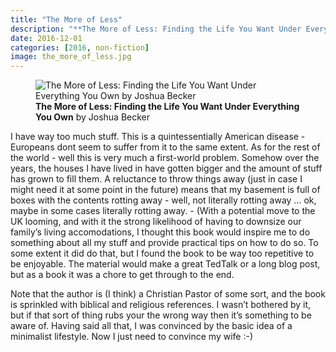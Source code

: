 ```yaml
---
title: "The More of Less"
description: "**The More of Less: Finding the Life You Want Under Everything You Own** by Joshua Becker"
date: 2016-12-01
categories: [2016, non-fiction]
image: the_more_of_less.jpg
---
```

![**The More of Less: Finding the Life You Want Under Everything You Own** by Joshua Becker](the_more_of_less.jpg){fig-align="left"}

I have way too much stuff. This is a quintessentially American disease - Europeans dont seem to suffer from it to the same extent. As for the rest of the world - well this is very much a first-world problem. Somehow over the years, the houses I have lived in have gotten bigger and the amount of stuff has grown to fill them. A reluctance to throw things away (just in case I might need it at some point in the future) means that my basement is full of boxes with the contents rotting away - well, not literally rotting away ... ok, maybe in some cases literally rotting away.  - (With a potential move to the UK looming, and with it the strong likelihood of having to downsize our family's living accomodations, I thought this book would inspire me to do something about all my stuff and provide practical tips on how to do so. To some extent it did do that, but I found the book to be way too repetitive to be enjoyable. The material would make a great TedTalk or a long blog post, but as a book it was a chore to get through to the end.

Note that the author is (I think) a Christian Pastor of some sort, and the book is sprinkled with biblical and religious references. I wasn't bothered by it, but if that sort of thing rubs your the wrong way then it's something to be aware of.
Having said all that, I was convinced by the basic idea of a minimalist lifestyle. Now I just need to convince my wife :-)
